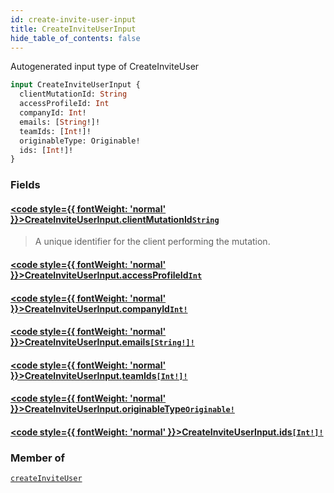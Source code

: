 ```yaml
---
id: create-invite-user-input
title: CreateInviteUserInput
hide_table_of_contents: false
---
```








Autogenerated input type of CreateInviteUser

```graphql
input CreateInviteUserInput {
  clientMutationId: String
  accessProfileId: Int
  companyId: Int!
  emails: [String!]!
  teamIds: [Int!]!
  originableType: Originable!
  ids: [Int!]!
}
```


### Fields

#### [<code style={{ fontWeight: 'normal' }}>CreateInviteUserInput.<b>clientMutationId</b></code>](#)<Bullet />[`String`](/api/graphql/documentation/scalars/string) <Badge class="secondary" text="scalar"/>
> A unique identifier for the client performing the mutation.
> 

#### [<code style={{ fontWeight: 'normal' }}>CreateInviteUserInput.<b>accessProfileId</b></code>](#)<Bullet />[`Int`](/api/graphql/documentation/scalars/int) <Badge class="secondary" text="scalar"/>
> 
> 

#### [<code style={{ fontWeight: 'normal' }}>CreateInviteUserInput.<b>companyId</b></code>](#)<Bullet />[`Int!`](/api/graphql/documentation/scalars/int) <Badge class="secondary" text="non-null"/> <Badge class="secondary" text="scalar"/>
> 
> 

#### [<code style={{ fontWeight: 'normal' }}>CreateInviteUserInput.<b>emails</b></code>](#)<Bullet />[`[String!]!`](/api/graphql/documentation/scalars/string) <Badge class="secondary" text="non-null"/> <Badge class="secondary" text="scalar"/>
> 
> 

#### [<code style={{ fontWeight: 'normal' }}>CreateInviteUserInput.<b>teamIds</b></code>](#)<Bullet />[`[Int!]!`](/api/graphql/documentation/scalars/int) <Badge class="secondary" text="non-null"/> <Badge class="secondary" text="scalar"/>
> 
> 

#### [<code style={{ fontWeight: 'normal' }}>CreateInviteUserInput.<b>originableType</b></code>](#)<Bullet />[`Originable!`](/api/graphql/documentation/enums/originable) <Badge class="secondary" text="non-null"/> <Badge class="secondary" text="enum"/>
> 
> 

#### [<code style={{ fontWeight: 'normal' }}>CreateInviteUserInput.<b>ids</b></code>](#)<Bullet />[`[Int!]!`](/api/graphql/documentation/scalars/int) <Badge class="secondary" text="non-null"/> <Badge class="secondary" text="scalar"/>
> 
> 



### Member of

[`createInviteUser`](/api/graphql/documentation/mutations/create-invite-user)  <Badge class="secondary" text="mutation"/>



